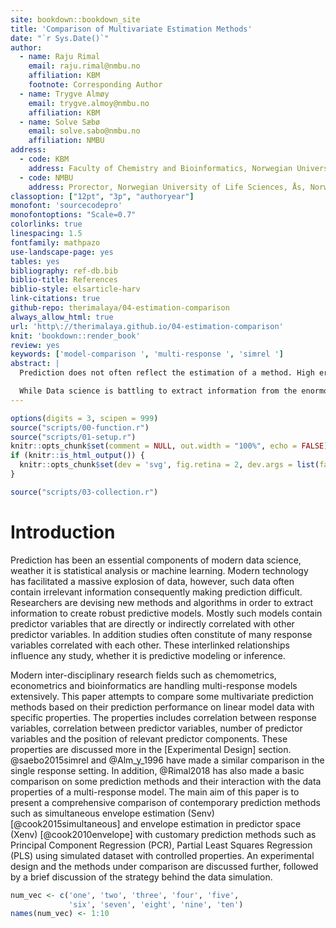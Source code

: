 ```yaml
---
site: bookdown::bookdown_site
title: 'Comparison of Multivariate Estimation Methods'
date: "`r Sys.Date()`"
author:
  - name: Raju Rimal
    email: raju.rimal@nmbu.no
    affiliation: KBM
    footnote: Corresponding Author
  - name: Trygve Almøy
    email: trygve.almoy@nmbu.no
    affiliation: KBM
  - name: Solve Sæbø
    email: solve.sabo@nmbu.no
    affiliation: NMBU
address:
  - code: KBM
    address: Faculty of Chemistry and Bioinformatics, Norwegian University of Life Sciences, Ås, Norway
  - code: NMBU
    address: Prorector, Norwegian University of Life Sciences, Ås, Norway
classoption: ["12pt", "3p", "authoryear"]
monofont: 'sourcecodepro'
monofontoptions: "Scale=0.7"
colorlinks: true
linespacing: 1.5
fontfamily: mathpazo
use-landscape-page: yes
tables: yes
bibliography: ref-db.bib
biblio-title: References
biblio-style: elsarticle-harv
link-citations: true
github-repo: therimalaya/04-estimation-comparison
always_allow_html: true
url: 'http\://therimalaya.github.io/04-estimation-comparison'
knit: 'bookdown::render_book'
review: yes
keywords: ['model-comparison ', 'multi-response ', 'simrel ']
abstract: |
  Prediction does not often reflect the estimation of a method. High error in estimation not necessarily results in high prediction error but can leads to an unreliable prediction when test data are in a different direction than the training data. In addition, the effect of a variable becomes unstable and can not be interpreted in such situations. Here we have extend the previous study on prediction comparison to compare the estimation of the methods used in the study.

  While Data science is battling to extract information from the enormous explosion of data, many estimators and algorithms are being developed for better prediction. Researchers and data scientists often introduce new methods and evaluate them based on various aspects of data. However, studies on the impact of/on model with multiple response model is limited. This study compares some newly-developed (envelope) and well-established (PLS, PCR) prediction methods based on simulated data specifically designed by varying properties such as multicollinearity, correlation between multiple responses and amount of information content in predictor variables. This study aims to give some insight on these methods and help researcher to understand and use them for further study.
---
```


```r
options(digits = 3, scipen = 999)
source("scripts/00-function.r")
source("scripts/01-setup.r")
knitr::opts_chunk$set(comment = NULL, out.width = "100%", echo = FALSE)
if (knitr::is_html_output()) {
  knitr::opts_chunk$set(dev = 'svg', fig.retina = 2, dev.args = list(family="mono"))
}
```


```r
source("scripts/03-collection.r")
```


# Introduction #

Prediction has been an essential components of modern data science, weather it is statistical analysis or machine learning. Modern technology has facilitated a massive explosion of data, however, such data often contain irrelevant information consequently making prediction difficult. Researchers are devising new methods and algorithms in order to extract information to create robust predictive models. Mostly such models contain predictor variables that are directly or indirectly correlated with other predictor variables. In addition studies often constitute of many response variables correlated with each other. These interlinked relationships influence any study, whether it is predictive modeling or inference.

Modern inter-disciplinary research fields such as chemometrics, econometrics and bioinformatics are handling multi-response models extensively. This paper attempts to compare some multivariate prediction methods based on their prediction performance on linear model data with specific properties. The properties includes correlation between response variables, correlation between predictor variables, number of predictor variables and the position of relevant predictor components. These properties are discussed more in the [Experimental Design] section. @saebo2015simrel and @Alm_y_1996 have made a similar comparison in the single response setting. In addition, @Rimal2018 has also made a basic comparison on some prediction methods and their interaction with the data properties of a multi-response model. The main aim of this paper is to present a comprehensive comparison of contemporary prediction methods such as simultaneous envelope estimation (Senv) [@cook2015simultaneous] and envelope estimation in predictor space (Xenv) [@cook2010envelope] with customary prediction methods such as Principal Component Regression (PCR), Partial Least Squares Regression (PLS) using simulated dataset with controlled properties. An experimental design and the methods under comparison are discussed further, followed by a brief discussion of the strategy behind the data simulation.


```r
num_vec <- c('one', 'two', 'three', 'four', 'five', 
             'six', 'seven', 'eight', 'nine', 'ten')
names(num_vec) <- 1:10
```

